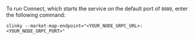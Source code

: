 To run Connect, which starts the service on the default port of `8080`, enter the following command:

```shell
slinky --market-map-endpoint="<YOUR_NODE_GRPC_URL>:<YOUR_NODE_GRPC_PORT>"
```